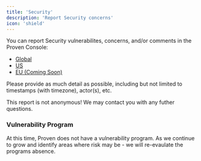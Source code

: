 ```yaml
---
title: 'Security'
description: 'Report Security concerns'
icon: 'shield'
---
```


You can report Security vulnerabilites, concerns, and/or comments in the Proven Console:

- [Global](https://console.proven.cloud/user/security/report)
- [US](https://console.us.proven.cloud/user/security/report)
- [EU (Coming Soon)](https://console.eu.proven.cloud/user/security/report)

Please provide as much detail as possible, including but not limited to timestamps (with timezone), actor(s), etc.

<Warning>This report is not anonymous! We may contact you with any futher questions.</Warning>

### Vulnerability Program
At this time, Proven does not have a vulnerability program. As we continue to grow and identify areas where risk may be - we will re-evaulate the programs absence.
